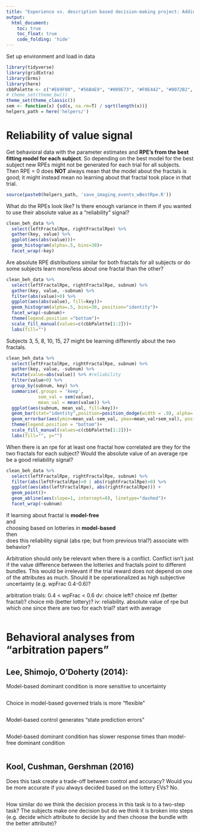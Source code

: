 ```yaml
---
title: "Experience vs. description based decision-making project: Adding arbitration to behavioral modeling"
output: 
  html_document:
    toc: true
    toc_float: true
    code_folding: 'hide'
---
```


Set up environment and load in data

```r
library(tidyverse)
library(gridExtra)
library(brms)
library(here)
cbbPalette <- c("#E69F00", "#56B4E9", "#009E73", "#F0E442", "#0072B2", "#D55E00", "#CC79A7")
# theme_set(theme_bw())
theme_set(theme_classic())
sem <- function(x) {sd(x, na.rm=T) / sqrt(length(x))}
helpers_path = here('helpers/')
```

# Reliability of value signal

Get behavioral data with the parameter estimates and **RPE's from the best fitting model for each subject**. So depending on the best model for the best subject new RPEs might not be generated for each trial for all subjects. Then RPE = 0 does **NOT** always mean that the model about the fractals is good; it might instead mean no learning about that fractal took place in that trial.

```r
source(paste0(helpers_path, 'save_imaging_events_wBestRpe.R'))
```

What do the RPEs look like? Is there enough variance in them if you wanted to use their absolute value as a "reliability" signal?

```r
clean_beh_data %>%
  select(leftFractalRpe, rightFractalRpe) %>%
  gather(key, value) %>%
  ggplot(aes(abs(value)))+
  geom_histogram(alpha=.5, bins=30)+
  facet_wrap(~key)
```

Are absolute RPE distributions similar for both fractals for all subjects or do some subjects learn more/less about one fractal than the other?

```r
clean_beh_data %>%
  select(leftFractalRpe, rightFractalRpe, subnum) %>%
  gather(key, value, -subnum) %>%
  filter(abs(value)>0) %>%
  ggplot(aes(abs(value), fill=key))+
  geom_histogram(alpha=.5, bins=30, position="identity")+
  facet_wrap(~subnum)+
  theme(legend.position ="bottom")+
  scale_fill_manual(values=c(cbbPalette[1:2]))+
  labs(fill="")
```

Subjects 3, 5, 8, 10, 15, 27 might be learning differently about the two fractals.

```r
clean_beh_data %>%
  select(leftFractalRpe, rightFractalRpe, subnum) %>%
  gather(key, value, -subnum) %>%
  mutate(value=abs(value)) %>% #reliability
  filter(value>0) %>%
  group_by(subnum, key) %>%
  summarise(.groups = 'keep', 
            sem_val = sem(value), 
            mean_val = mean(value)) %>%
  ggplot(aes(subnum, mean_val, fill=key))+
  geom_bar(stat="identity",position=position_dodge(width = .9), alpha=.5)+
  geom_errorbar(aes(ymin=mean_val-sem_val, ymax=mean_val+sem_val), position=position_dodge(width = .9), width=.25)+
  theme(legend.position = "bottom")+
  scale_fill_manual(values=c(cbbPalette[1:2]))+
  labs(fill="", y="")
```

When there is an rpe for at least one fractal how correlated are they for the two fractals for each subject? Would the absolute value of an average rpe be a good reliability signal?

```r
clean_beh_data %>%
  select(leftFractalRpe, rightFractalRpe, subnum) %>%
  filter(abs(leftFractalRpe)>0 | abs(rightFractalRpe)>0) %>%
  ggplot(aes(abs(leftFractalRpe), abs(rightFractalRpe))) +
  geom_point()+
  geom_abline(aes(slope=1, intercept=0), linetype="dashed")+
  facet_wrap(~subnum)
```

If learning about fractal is **model-free**    
and  
choosing based on lotteries in **model-based**  
then  
does this reliability signal (abs rpe; but from previous trial?) associate with behavior?

Arbitration should only be relevant when there is a conflict. Conflict isn't just if the value difference between the lotteries and fractals point to different bundles. This would be irrelevant if the trial reward does not depend on one of the attributes as much. Should it be operationalized as high subjective uncertainty (e.g. wpFrac 0.4-0.6)?

arbitration trials: 0.4 < wpFrac < 0.6
dv: choice left? choice mf (better fractal)? choice mb (better lottery)?
iv: reliability. absolute value of rpe but which one since there are two for each trial? start with average

```r
  
```

# Behavioral analyses from "arbitration papers"

## Lee, Shimojo, O'Doherty (2014):

Model-based dominant condition is more sensitive to uncertainty

```r

```
 
Choice in model-based governed trials is more "flexible"

```r

```

Model-based control generates "state prediction errors"

```r

```

Model-based dominant condition has slower response times than model-free dominant condition

```r

```

## Kool, Cushman, Gershman (2016)

Does this task create a trade-off between control and accuracy? Would you be more accurate if you always decided based on the lottery EVs? No.

```r

```

How similar do we think the decision process in this task is to a two-step task? The subjects make one decision but do we think it is broken into steps (e.g. decide which attribute to decide by and then choose the bundle with the better attribute)?

```r

```


